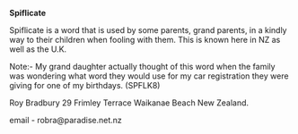 '''Spiflicate'''

Spiflicate is a word that is used by some parents, grand parents, in a kindly way to their children when fooling with them. This is known here in NZ as well as the U.K.

Note:- My grand daughter actually thought of this word when the family was wondering what word they would use for my car registration they were giving for one of my birthdays. (SPFLK8)

Roy Bradbury
29 Frimley Terrace
Waikanae Beach
New Zealand.

email - robra@paradise.net.nz